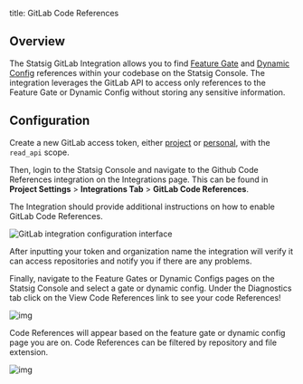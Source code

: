 title: GitLab Code References

## Overview

The Statsig GitLab Integration allows you to find [Feature Gate](/feature-flags/overview) and [Dynamic Config](/dynamic-config) references within your codebase on the Statsig Console. The integration leverages the GitLab API to access only references to the Feature Gate or Dynamic Config without storing any sensitive information.

## Configuration

Create a new GitLab access token, either [project](https://docs.gitlab.com/user/project/settings/project_access_tokens/) or [personal](https://docs.gitlab.com/user/profile/personal_access_tokens/), with the `read_api` scope.

Then, login to the Statsig Console and navigate to the Github Code References integration on the Integrations page.
This can be found in **Project Settings** > **Integrations Tab** > **GitLab Code References**.

The Integration should provide additional instructions on how to enable GitLab Code References.

![GitLab integration configuration interface](/images/gitlab_code_references/gitlab_integration.png)

After inputting your token and organization name the integration will verify it can access repositories and notify you if there are any problems.

Finally, navigate to the Feature Gates or Dynamic Configs pages on the Statsig Console and select a gate or dynamic config. Under the Diagnostics tab click on the View Code References link to see your code References!

![img](/images/gitlab_code_references/feature_gate_view.png)

Code References will appear based on the feature gate or dynamic config page you are on. Code References can be filtered by repository and file extension.

![img](/images/gitlab_code_references/code_references.png)
